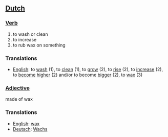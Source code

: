 ==[[Dutch]]==

===[[Verb]]===

#to wash or clean
#to increase
#to rub wax on something

===Translations===

*[[English]]: to [[wash]] (1), to [[clean]] (1), to [[grow]] (2), to [[rise]] (2), to [[increase]] (2), to [[become]] [[high]]er (2) and/or to become [[big]]ger (2), to [[wax]] (3)

===[[Adjective]]===

made of wax

===Translations===

*[[English]]: [[wax]]
*[[Deutsch]]: [[Wachs]]